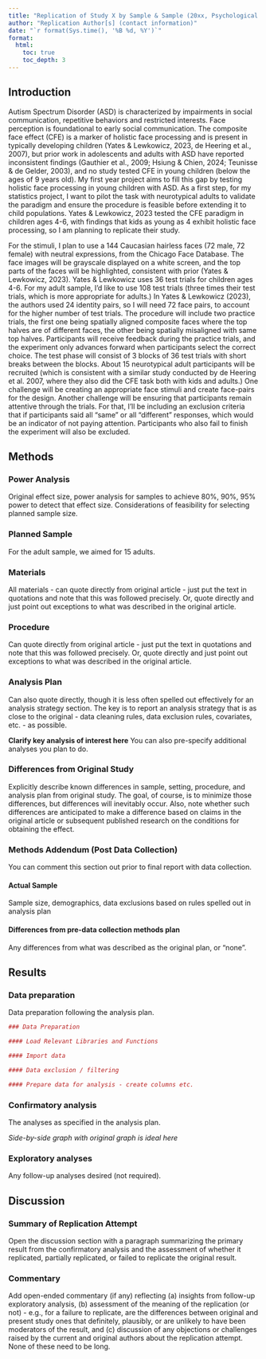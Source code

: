 ```yaml
---
title: "Replication of Study X by Sample & Sample (20xx, Psychological Science)"
author: "Replication Author[s] (contact information)"
date: "`r format(Sys.time(), '%B %d, %Y')`"
format:
  html:
    toc: true
    toc_depth: 3
---
```


<!-- Replication reports should all use this template to standardize reporting across projects.  These reports will be public supplementary materials that accompany the summary report(s) of the aggregate results. -->

## Introduction

Autism Spectrum Disorder (ASD) is characterized by impairments in social communication, repetitive behaviors and restricted interests. Face perception is foundational to early social communication. The composite face effect (CFE) is a marker of holistic face processing and is present in typically developing children (Yates & Lewkowicz, 2023, de Heering et al., 2007), but prior work in adolescents and adults with ASD have reported inconsistent findings (Gauthier et al., 2009; Hsiung & Chien, 2024; Teunisse & de Gelder, 2003), and no study tested CFE in young children (below the ages of 9 years old). My first year project aims to fill this gap by testing holistic face processing in young children with ASD. As a first step, for my statistics project, I want to pilot the task with neurotypical adults to validate the paradigm and ensure the procedure is feasible before extending it to child populations. Yates & Lewkowicz, 2023 tested the CFE paradigm in children ages 4-6, with findings that kids as young as 4 exhibit holistic face processing, so I am planning to replicate their study.

For the stimuli, I plan to use a 144 Caucasian hairless faces (72 male, 72 female) with neutral expressions, from the Chicago Face Database. The face images will be grayscale displayed on a white screen, and the top parts of the faces will be highlighted, consistent with prior (Yates & Lewkowicz, 2023). Yates & Lewkowicz uses 36 test trials for children ages 4-6. For my adult sample, I’d like to use 108 test trials (three times their test trials, which is more appropriate for adults.) In Yates & Lewkowicz (2023), the authors used 24 identity pairs, so I will need 72 face pairs, to account for the higher number of test trials.
The procedure will include two practice trials, the first one being spatially aligned composite faces where the top halves are of different faces, the other being spatially misaligned with same top halves. Participants will receive feedback during the practice trials, and the experiment only advances forward when participants select the correct choice. The test phase will consist of 3 blocks of 36 test trials with short breaks between the blocks.
About 15 neurotypical adult participants will be recruited (which is consistent with a similar study conducted by de Heering et al. 2007, where they also did the CFE task both with kids and adults.)
One challenge will be creating an appropriate face stimuli and create face-pairs for the design. Another challenge will be ensuring that participants remain attentive through the trials. For that, I’ll be including an exclusion criteria that if participants said all “same” or all “different” responses, which would be an indicator of not paying attention. Participants who also fail to finish the experiment will also be excluded.


## Methods

### Power Analysis

Original effect size, power analysis for samples to achieve 80%, 90%, 95% power to detect that effect size.  Considerations of feasibility for selecting planned sample size.

### Planned Sample

For the adult sample, we aimed for 15 adults.

### Materials

All materials - can quote directly from original article - just put the text in quotations and note that this was followed precisely.  Or, quote directly and just point out exceptions to what was described in the original article.

### Procedure	

Can quote directly from original article - just put the text in quotations and note that this was followed precisely.  Or, quote directly and just point out exceptions to what was described in the original article.

### Analysis Plan

Can also quote directly, though it is less often spelled out effectively for an analysis strategy section.  The key is to report an analysis strategy that is as close to the original - data cleaning rules, data exclusion rules, covariates, etc. - as possible.  

**Clarify key analysis of interest here**  You can also pre-specify additional analyses you plan to do.

### Differences from Original Study

Explicitly describe known differences in sample, setting, procedure, and analysis plan from original study.  The goal, of course, is to minimize those differences, but differences will inevitably occur.  Also, note whether such differences are anticipated to make a difference based on claims in the original article or subsequent published research on the conditions for obtaining the effect.

### Methods Addendum (Post Data Collection)

You can comment this section out prior to final report with data collection.

#### Actual Sample
  Sample size, demographics, data exclusions based on rules spelled out in analysis plan

#### Differences from pre-data collection methods plan
  Any differences from what was described as the original plan, or “none”.


## Results


### Data preparation

Data preparation following the analysis plan.
	
```r
### Data Preparation

#### Load Relevant Libraries and Functions

#### Import data

#### Data exclusion / filtering

#### Prepare data for analysis - create columns etc.
```

### Confirmatory analysis

The analyses as specified in the analysis plan.  

*Side-by-side graph with original graph is ideal here*

### Exploratory analyses

Any follow-up analyses desired (not required).  

## Discussion

### Summary of Replication Attempt

Open the discussion section with a paragraph summarizing the primary result from the confirmatory analysis and the assessment of whether it replicated, partially replicated, or failed to replicate the original result.  

### Commentary

Add open-ended commentary (if any) reflecting (a) insights from follow-up exploratory analysis, (b) assessment of the meaning of the replication (or not) - e.g., for a failure to replicate, are the differences between original and present study ones that definitely, plausibly, or are unlikely to have been moderators of the result, and (c) discussion of any objections or challenges raised by the current and original authors about the replication attempt.  None of these need to be long.
